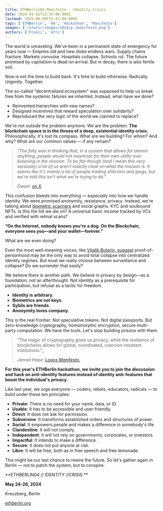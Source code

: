 ```yaml
---
title: ETHBerlin04 Manifesto - Identity Crisis
date: 2024-01-02T13:33:00.000Z
lastmod: 2025-06-09T15:57:09.000Z
tags: ['ETHBerlin', '04', 'Hackathon', 'Manifesto']
images: ['/static/images/2024cp /manifesto.png']
authors: ['Franzi', 'Afri']
---
```


The world is unraveling. We've been in a permanent state of emergency for
years now — Empires old and new stoke endless wars. Supply chains fracture.
Markets convulse. Hospitals collapse. Schools rot. The future promised by
capitalism is dead on arrival. But in decay, there is also fertile soil.

Now is not the time to build back. It's time to build otherwise.
Radically. Urgently. Together.

The so-called "decentralized ecosystem" was supposed to help us break free
from the systemic failures we inherited. Instead, what have we done?

- Reinvented hierarchies with new names?
- Designed incentives that reward speculation over solidarity?
- Reproduced the very logic of the world we claimed to replace?

We're not outside the problem anymore. We are the problem. **The blockchain
space is in the throes of a deep, existential identity crisis.**
Philosophically, it's lost its compass. What are we building? For whom?
And why? What are our common values — if any remain?

> _"The folly was in thinking that, in a system that allows for almost anything,
> people would *not* maximize for their own utility over believing in the mission.
> To be fair though (and I mean this very seriously) a lot of us aren't exactly
> clear on *what* the mission is. It seems like it's mainly a lot of people
> trading shitcoins and jpegs, but we're told this isn't what we're trying to do."_
>
> _Gwart: [on X](https://twitter.com/GwartyGwart/status/1729837401122406435)._

This confusion bleeds into everything — especially into how we handle identity.
We were promised anonymity, resistance, privacy. Instead, we're talking about
[biometric scanners](https://privacyinternational.org/explainer/5126/identity-crisis-around-world)
and social graphs. KYC and soulbound NFTs. Is this the hill
we die on? A universal basic income tracked by VCs and verified with retinal scans?

**“On the Internet, nobody knows you're a dog.
On the Blockchain, everyone sees you—and your wallet—forever.”**

What are we even doing?

Even the most well-meaning voices, like
[Vitalik Buterin, suggest](https://vitalik.ca/general/2023/07/24/biometric.html)
proof-of-personhood may be the only way to avoid total collapse into centralized
identity regimes. But must we really choose between surveillance and collapse?
Do we surrender that easily?

We believe there is another path. We believe in privacy by design—as a foundation,
not an afterthought. Not identity as a prerequisite for participation, but refusal
as a tactic for freedom.

- **Identity is arbitrary.**
- **Biometrics are not keys.**
- **Sybils are friends.**
- **Anonymity loves company.**

This is the real frontier. Not speculative tokens. Not digital passports.
But zero-knowledge cryptography, homomorphic encryption, secure multi-party computation.
We have the tools. Let's stop building prisons with them.

> "The magic of cryptography gives us privacy, while the resilience of blockchains
> allows for global, coordinated, coercion-resistant institutions."\_
>
> _Jarrad Hope: [Logos Manifesto.](https://logos.co/manifesto/)_

**For this year's ETHBerlin hackathon, we invite you to join the discussion and
hack on anti-identity features instead of identity anti-features that boost the
individual's privacy.**

Like last year, we urge everyone — coders, rebels, educators, radicals — to build
under these ten principles:

- **Private**: There is no need for your name, data, or ID.
- **Usable**: It has to be accessible and user-friendly.
- **Direct**: It does not ask for permission.
- **Subversive**: It transforms established orders and structures of power.
- **Social**: It empowers people and makes a difference in somebody's life.
- **Clandestine**: It will not comply.
- **Independent**: It will not rely on governments, corporates, or investors.
- **Impactful**: It intends to make a difference.
- **Secure**: It does not put anyone at risk.
- **Libre**: It will be free, both as in free speech and free lemonade.

This might be our last chance to rewire the future.
So let's gather again in Berlin — not to patch the system, but to conspire.

**ETHBERLIN04 // IDENTITY //CRISIS **

**May 24-26, 2024**

Kreuzberg, Berlin

[ethberlin.org](https://ethberlin.org)
